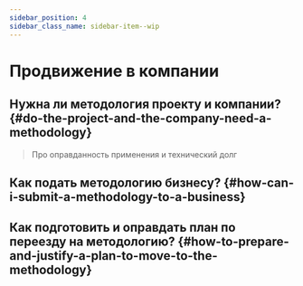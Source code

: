 ```yaml
---
sidebar_position: 4
sidebar_class_name: sidebar-item--wip
---
```



# Продвижение в компании

<WIP ticket="206" />

## Нужна ли методология проекту и компании? {#do-the-project-and-the-company-need-a-methodology}

> Про оправданность применения и технический долг

## Как подать методологию бизнесу? {#how-can-i-submit-a-methodology-to-a-business}

## Как подготовить и оправдать план по переезду на методологию? {#how-to-prepare-and-justify-a-plan-to-move-to-the-methodology}
